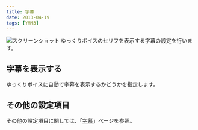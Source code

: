 ```yaml
---
title: 字幕
date: 2013-04-19
tags: [YMM3]
---
```

![スクリーンショット](h201341914167291-1.png)
ゆっくりボイスのセリフを表示する字幕の設定を行います。

## 字幕を表示する
ゆっくりボイスに自動で字幕を表示するかどうかを指定します。

## その他の設定項目
その他の設定項目に関しては、「[字幕](/ymm3/help/editor/h201341914151668/)」ページを参照。